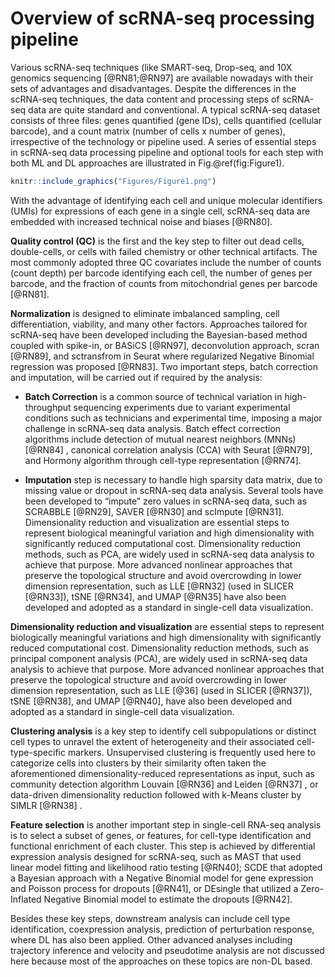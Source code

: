 # Overview of scRNA-seq processing pipeline {#scRNA-seq-pipeline}

Various scRNA-seq techniques (like SMART-seq, Drop-seq, and 10X genomics sequencing [@RN81;@RN97]<!--[24, 25]--> are available nowadays with their sets of advantages and disadvantages. Despite the differences in the scRNA-seq techniques, the data content and processing steps of scRNA-seq data are quite standard and conventional. A typical scRNA-seq dataset consists of three files: genes quantified (gene IDs), cells quantified (cellular barcode), and a count matrix (number of cells x number of genes), irrespective of the technology or pipeline used.  A series of essential steps in scRNA-seq data processing pipeline and optional tools for each step with both ML and DL approaches are illustrated in Fig.\@ref(fig:Figure1).

```r
knitr::include_graphics("Figures/Figure1.png") 
```


With the advantage of identifying each cell and unique molecular identifiers (UMIs) for expressions of each gene in a single cell, scRNA-seq data are embedded with increased technical noise and biases [@RN80]<!--[23]-->. 


**Quality control (QC)** is the first and the key step to filter out dead cells, double-cells, or cells with failed chemistry or other technical artifacts. The most commonly adopted three QC covariates include the number of counts (count depth) per barcode identifying each cell, the number of genes per barcode, and the fraction of counts from mitochondrial genes per barcode [@RN81]<!--[24]-->. 


**Normalization** is designed to eliminate imbalanced sampling, cell differentiation, viability, and many other factors.  Approaches tailored for scRNA-seq have been developed including the Bayesian-based method coupled with spike-in, or BASiCS [@RN97]<!--[25]-->, deconvolution approach, scran [@RN89]<!--[26]-->, and sctransfrom in Seurat where regularized Negative Binomial regression was proposed [@RN83]<!--[27]-->.  Two important steps, batch correction and imputation, will be carried out if required by the analysis:


* **Batch Correction** is a common source of technical variation in high-throughput sequencing experiments due to variant experimental conditions such as technicians and experimental time, imposing a major challenge in scRNA-seq data analysis. Batch effect correction algorithms include detection of mutual nearest neighbors (MNNs) [@RN84] <!--[28]-->, canonical correlation analysis (CCA) with Seurat [@RN79]<!--[29]-->, and Hormony algorithm through cell-type representation [@RN74]<!--[30]-->. 


* **Imputation** step is necessary to handle high sparsity data matrix, due to missing value or dropout in scRNA-seq data analysis. Several tools have been developed to “impute” zero values in scRNA-seq data, such as SCRABBLE [@RN29]<!--[31]-->, SAVER [@RN30]<!--[32]--> and scImpute [@RN31]<!--[33]-->.
Dimensionality reduction and visualization are essential steps to represent biological meaningful variation and high dimensionality with significantly reduced computational cost. Dimensionality reduction methods, such as PCA, are widely used in scRNA-seq data analysis to achieve that purpose. More advanced nonlinear approaches that preserve the topological structure and avoid overcrowding in lower dimension representation, such as LLE [@RN32]<!--[34]--> (used in SLICER [@RN33]<!--[35]-->), tSNE [@RN34]<!--[36]-->, and UMAP [@RN35]<!--[37]--> have also been developed and adopted as a standard in single-cell data visualization. 





**Dimensionality reduction and visualization** are essential steps to represent biologically meaningful variations and high dimensionality with significantly reduced computational cost. Dimensionality reduction methods, such as principal component analysis (PCA), are widely used in scRNA-seq data analysis to achieve that purpose. More advanced nonlinear approaches that preserve the topological structure and avoid overcrowding in lower dimension representation, such as LLE [@36] <!--[38] -->(used in SLICER [@RN37]<!--[39]-->), tSNE [@RN38]<!--[40]-->, and UMAP [@RN40]<!--[41]-->, have also been developed and adopted as a standard in single-cell data visualization.




**Clustering analysis** is a key step to identify cell subpopulations or distinct cell types to unravel the extent of heterogeneity and their associated cell-type-specific markers. Unsupervised clustering is frequently used here to categorize cells into clusters by their similarity often taken the aforementioned dimensionality-reduced representations as input, such as community detection algorithm Louvain [@RN36] <!--[38]--> and Leiden [@RN37] <!--[39]-->, or data-driven dimensionality reduction followed with k-Means cluster by SIMLR [@RN38] <!--[40]-->.




**Feature selection** is another important step in single-cell RNA-seq analysis is to select a subset of genes, or features, for cell-type identification and functional enrichment of each cluster. This step is achieved by differential expression analysis designed for scRNA-seq, such as MAST that used linear model fitting and likelihood ratio testing [@RN40]<!--[41]-->; SCDE that adopted a Bayesian approach with a Negative Binomial model for gene expression and Poisson process for dropouts [@RN41]<!--[42]-->, or DEsingle that utilized a Zero-Inflated Negative Binomial model to estimate the dropouts [@RN42]<!--[43]-->. 


Besides these key steps, downstream analysis can include cell type identification, coexpression analysis, prediction of perturbation response, where DL has also been applied. Other advanced analyses including trajectory inference and velocity and pseudotime analysis are not discussed here because most of the approaches on these topics are non-DL based.















